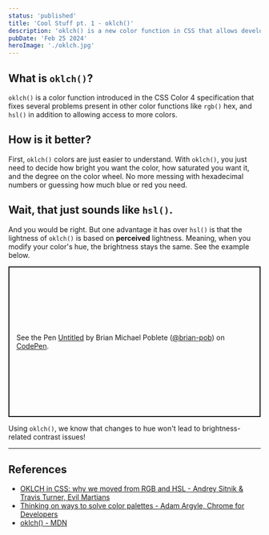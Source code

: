 ```yaml
---
status: 'published'
title: 'Cool Stuff pt. 1 - oklch()'
description: 'oklch() is a new color function in CSS that allows developers and designers to more easily create beautiful and accessible color palettes based on a single formula.'
pubDate: 'Feb 25 2024'
heroImage: './oklch.jpg'
---
```


## What is `oklch()`?

`oklch()` is a color function introduced in the CSS Color 4 specification that fixes several problems present in other color functions like `rgb()` hex, and `hsl()` in addition to allowing access to more colors.

## How is it better?

First, `oklch()` colors are just easier to understand. With `oklch()`, you just need to decide how bright you want the color, how saturated you want it, and the degree on the color wheel. No more messing with hexadecimal numbers or guessing how much blue or red you need.

## Wait, that just sounds like `hsl()`.

And you would be right. But one advantage it has over `hsl()` is that the lightness of `oklch()` is based on **perceived** lightness. Meaning, when you modify your color's hue, the brightness stays the same. See the example below.

<p class="codepen" data-height="300" data-default-tab="result" data-slug-hash="bGZXgjg" data-user="brian-pob" style="height: 300px; box-sizing: border-box; display: flex; align-items: center; justify-content: center; border: 2px solid; margin: 1em 0; padding: 1em;">
  <span>See the Pen <a href="https://codepen.io/brian-pob/pen/bGZXgjg">
  Untitled</a> by Brian Michael Poblete (<a href="https://codepen.io/brian-pob">@brian-pob</a>)
  on <a href="https://codepen.io">CodePen</a>.</span>
</p>
<script async src="https://cpwebassets.codepen.io/assets/embed/ei.js"></script>

Using `oklch()`, we know that changes to hue won't lead to brightness-related contrast issues!

---

## References

- [OKLCH in CSS: why we moved from RGB and HSL - Andrey Sitnik & Travis Turner, Evil Martians](https://evilmartians.com/chronicles/oklch-in-css-why-quit-rgb-hsl)
- [Thinking on ways to solve color palettes - Adam Argyle, Chrome for Developers](https://youtu.be/6aCsAMgwnjE?si=caqNn1B6fpczj-Ox)
- [oklch() - MDN](https://developer.mozilla.org/en-US/docs/Web/CSS/color_value/oklch)
